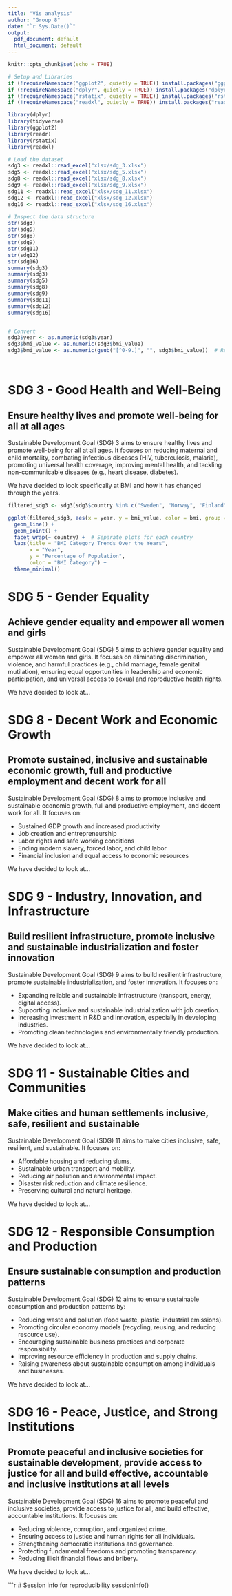```yaml
---
title: "Vis analysis"
author: "Group 8"
date: "`r Sys.Date()`"
output:
  pdf_document: default
  html_document: default
---
```


```r
knitr::opts_chunk$set(echo = TRUE)

# Setup and Libraries
if (!requireNamespace("ggplot2", quietly = TRUE)) install.packages("ggplot2")
if (!requireNamespace("dplyr", quietly = TRUE)) install.packages("dplyr")
if (!requireNamespace("rstatix", quietly = TRUE)) install.packages("rstatix")
if (!requireNamespace("readxl", quietly = TRUE)) install.packages("readxl")

library(dplyr)
library(tidyverse)
library(ggplot2)
library(readr)
library(rstatix)
library(readxl)
```


```r
# Load the dataset
sdg3 <- readxl::read_excel("xlsx/sdg_3.xlsx") 
sdg5 <- readxl::read_excel("xlsx/sdg_5.xlsx") 
sdg8 <- readxl::read_excel("xlsx/sdg_8.xlsx") 
sdg9 <- readxl::read_excel("xlsx/sdg_9.xlsx") 
sdg11 <- readxl::read_excel("xlsx/sdg_11.xlsx") 
sdg12 <- readxl::read_excel("xlsx/sdg_12.xlsx") 
sdg16 <- readxl::read_excel("xlsx/sdg_16.xlsx") 

# Inspect the data structure
str(sdg3)
str(sdg5)
str(sdg8)
str(sdg9)
str(sdg11)
str(sdg12)
str(sdg16)
summary(sdg3)
summary(sdg3)
summary(sdg5)
summary(sdg8)
summary(sdg9)
summary(sdg11)
summary(sdg12)
summary(sdg16)


# Convert
sdg3$year <- as.numeric(sdg3$year)
sdg3$bmi_value <- as.numeric(sdg3$bmi_value)
sdg3$bmi_value <- as.numeric(gsub("[^0-9.]", "", sdg3$bmi_value))  # Remove non-numeric characters




```


# SDG 3 - Good Health and Well-Being
## Ensure healthy lives and promote well-being for all at all ages
Sustainable Development Goal (SDG) 3 aims to ensure healthy lives and promote well-being for all at all ages. It focuses on reducing maternal and child mortality, combating infectious diseases (HIV, tuberculosis, malaria), promoting universal health coverage, improving mental health, and tackling non-communicable diseases (e.g., heart disease, diabetes).


We have decided to look specifically at BMI and how it has changed through the years.



```r

filtered_sdg3 <- sdg3[sdg3$country %in% c("Sweden", "Norway", "Finland", "Denmark"), ]

ggplot(filtered_sdg3, aes(x = year, y = bmi_value, color = bmi, group = bmi)) +
  geom_line() + 
  geom_point() +
  facet_wrap(~ country) +  # Separate plots for each country
  labs(title = "BMI Category Trends Over the Years",
       x = "Year",
       y = "Percentage of Population",
       color = "BMI Category") +
  theme_minimal()

```

# SDG 5 - Gender Equality
## Achieve gender equality and empower all women and girls
Sustainable Development Goal (SDG) 5 aims to achieve gender equality and empower all women and girls. It focuses on eliminating discrimination, violence, and harmful practices (e.g., child marriage, female genital mutilation), ensuring equal opportunities in leadership and economic participation, and universal access to sexual and reproductive health rights.


We have decided to look at... 


# SDG 8 - Decent Work and Economic Growth
## Promote sustained, inclusive and sustainable economic growth, full and productive employment and decent work for all
Sustainable Development Goal (SDG) 8 aims to promote inclusive and sustainable economic growth, full and productive employment, and decent work for all. It focuses on:

* Sustained GDP growth and increased productivity
* Job creation and entrepreneurship
* Labor rights and safe working conditions
* Ending modern slavery, forced labor, and child labor
* Financial inclusion and equal access to economic resources


We have decided to look at... 


# SDG 9 - Industry, Innovation, and Infrastructure
## Build resilient infrastructure, promote inclusive and sustainable industrialization and foster innovation
Sustainable Development Goal (SDG) 9 aims to build resilient infrastructure, promote sustainable industrialization, and foster innovation. It focuses on:

* Expanding reliable and sustainable infrastructure (transport, energy, digital access).
* Supporting inclusive and sustainable industrialization with job creation.
* Increasing investment in R&D and innovation, especially in developing industries.
* Promoting clean technologies and environmentally friendly production.


We have decided to look at... 


# SDG 11 - Sustainable Cities and Communities
## Make cities and human settlements inclusive, safe, resilient and sustainable
Sustainable Development Goal (SDG) 11 aims to make cities inclusive, safe, resilient, and sustainable. It focuses on:

* Affordable housing and reducing slums.
* Sustainable urban transport and mobility.
* Reducing air pollution and environmental impact.
* Disaster risk reduction and climate resilience.
* Preserving cultural and natural heritage.


We have decided to look at... 


# SDG 12 - Responsible Consumption and Production
## Ensure sustainable consumption and production patterns
Sustainable Development Goal (SDG) 12 aims to ensure sustainable consumption and production patterns by:

* Reducing waste and pollution (food waste, plastic, industrial emissions).
* Promoting circular economy models (recycling, reusing, and reducing resource use).
* Encouraging sustainable business practices and corporate responsibility.
* Improving resource efficiency in production and supply chains.
* Raising awareness about sustainable consumption among individuals and businesses.


We have decided to look at... 



# SDG 16 - Peace, Justice, and Strong Institutions
## Promote peaceful and inclusive societies for sustainable development, provide access to justice for all and build effective, accountable and inclusive institutions at all levels
Sustainable Development Goal (SDG) 16 aims to promote peaceful and inclusive societies, provide access to justice for all, and build effective, accountable institutions. It focuses on:

* Reducing violence, corruption, and organized crime.
* Ensuring access to justice and human rights for all individuals.
* Strengthening democratic institutions and governance.
* Protecting fundamental freedoms and promoting transparency.
* Reducing illicit financial flows and bribery.


We have decided to look at... 



```r
# Session info for reproducibility
sessionInfo()
